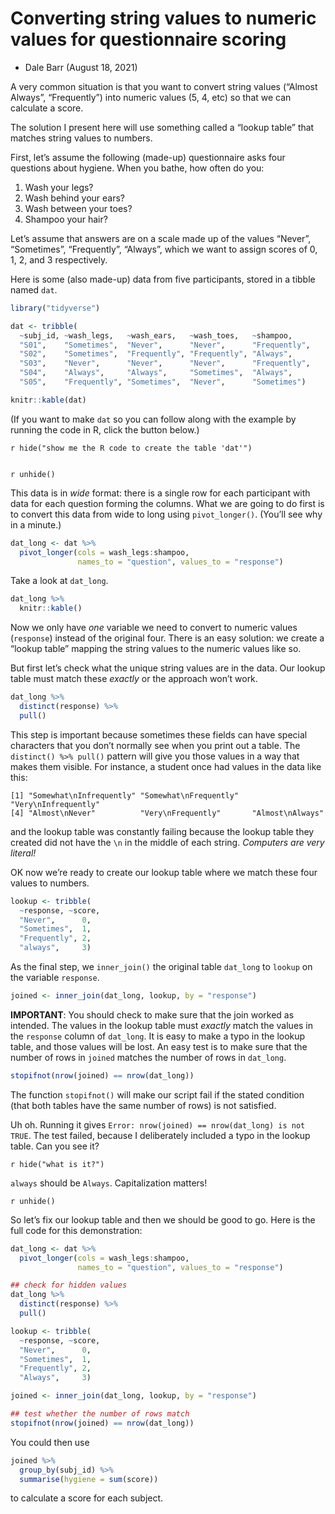 # Converting string values to numeric values for questionnaire scoring

- Dale Barr (August 18, 2021)

A very common situation is that you want to convert string values ("Almost Always", "Frequently") into numeric values (5, 4, etc) so that we can calculate a score.

The solution I present here will use something called a "lookup table" that matches string values to numbers.

First, let's assume the following (made-up) questionnaire asks four questions about hygiene. When you bathe, how often do you:

1. Wash your legs?
2. Wash behind your ears?
3. Wash between your toes?
4. Shampoo your hair?

Let's assume that answers are on a scale made up of the values "Never", "Sometimes", "Frequently", "Always", which we want to assign scores of 0, 1, 2, and 3 respectively.

Here is some (also made-up) data from five participants, stored in a tibble named `dat`.

```r
library("tidyverse")

dat <- tribble(
  ~subj_id, ~wash_legs,   ~wash_ears,   ~wash_toes,   ~shampoo,
  "S01",    "Sometimes",  "Never",      "Never",      "Frequently",
  "S02",    "Sometimes",  "Frequently", "Frequently", "Always",
  "S03",    "Never",      "Never",      "Never",      "Frequently",
  "S04",    "Always",     "Always",     "Sometimes",  "Always",
  "S05",    "Frequently", "Sometimes",  "Never",      "Sometimes")
```

```r
knitr::kable(dat)
```

(If you want to make `dat` so you can follow along with the example by running the code in R, click the button below.)

`r hide("show me the R code to create the table 'dat'")`

```r
```

`r unhide()`

This data is in *wide* format: there is a single row for each participant with data for each question forming the columns. What we are going to do first is to convert this data from wide to long using `pivot_longer()`. (You'll see why in a minute.)

```r
dat_long <- dat %>%
  pivot_longer(cols = wash_legs:shampoo,
               names_to = "question", values_to = "response")
```

Take a look at `dat_long`.

```r
dat_long %>%
  knitr::kable()
```

Now we only have *one* variable we need to convert to numeric values (`response`) instead of the original four. There is an easy solution: we create a "lookup table" mapping the string values to the numeric values like so.

But first let's check what the unique string values are in the data. Our lookup table must match these *exactly* or the approach won't work.

```r
dat_long %>%
  distinct(response) %>%
  pull()
```
This step is important because sometimes these fields can have special characters that you don't normally see when you print out a table. The `distinct() %>% pull()` pattern will give you those values in a way that makes them visible. For instance, a student once had values in the data like this:

```
[1] "Somewhat\nInfrequently" "Somewhat\nFrequently"   "Very\nInfrequently"
[4] "Almost\nNever"          "Very\nFrequently"       "Almost\nAlways"
```
and the lookup table was constantly failing because the lookup table they created did not have the `\n` in the middle of each string. *Computers are very literal!*

OK now we're ready to create our lookup table where we match these four values to numbers.

```r
lookup <- tribble(
  ~response, ~score,
  "Never",      0,
  "Sometimes",  1,
  "Frequently", 2,
  "always",     3)
```

As the final step, we `inner_join()` the original table `dat_long` to `lookup` on the variable `response`.

```r
joined <- inner_join(dat_long, lookup, by = "response")
```
**IMPORTANT**: You should check to make sure that the join worked as intended. The values in the lookup table must *exactly* match the values in the `response` column of `dat_long`. It is easy to make a typo in the lookup table, and those values will be lost. An easy test is to make sure that the number of rows in `joined` matches the number of rows in `dat_long`.

```r
stopifnot(nrow(joined) == nrow(dat_long))
```

The function `stopifnot()` will make our script fail if the stated condition (that both tables have the same number of rows) is not satisfied.

Uh oh. Running it gives `Error: nrow(joined) == nrow(dat_long) is not TRUE`. The test failed, because I deliberately included a typo in the lookup table. Can you see it?

`r hide("what is it?")`

`always` should be `Always`. Capitalization matters!

`r unhide()`

So let's fix our lookup table and then we should be good to go. Here is the full code for this demonstration:

```r
dat_long <- dat %>%
  pivot_longer(cols = wash_legs:shampoo,
               names_to = "question", values_to = "response")

## check for hidden values
dat_long %>%
  distinct(response) %>%
  pull()

lookup <- tribble(
  ~response, ~score,
  "Never",      0,
  "Sometimes",  1,
  "Frequently", 2,
  "Always",     3)

joined <- inner_join(dat_long, lookup, by = "response")

## test whether the number of rows match
stopifnot(nrow(joined) == nrow(dat_long))
```
You could then use 

```r
joined %>%
  group_by(subj_id) %>%
  summarise(hygiene = sum(score))
```
to calculate a score for each subject.
